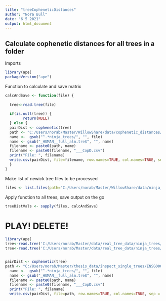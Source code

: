 ---
title: "treeCopheneticDistances"
author: "Nora Bull"
date: "6 5 2021"
output: html_document
---



## Calculate cophenetic distances for all trees in a folder

Imports
```{r}
library(ape)
packageVersion("ape")

```


Function to calculate and save matrix
```{r}

calcAndSave <- function(file) {
  
  tree<-read.tree(file)
  
  if(is.null(tree)) {
        return(NULL)
  } else {
  pairDist <- cophenetic(tree)
  path <- "C:/Users/norab/Master/WillowShare/data/cophenetic_distances/"   # SAVE FILES TO THIS DIRECTORY
  name <-  gsub("^.*ninja_trees/", "", file)
  name <- gsub("_HUMAN__full_aln.tre$", "", name)
  filename <- paste0(path, name)
  filename <- paste0(filename, "___CopD.csv")
  print("File: ", filename)
  write.csv(pairDist, file=filename, row.names=TRUE, col.names=TRUE, sep = ",", quote = F)
  }
}
```


Make list of newick tree files to be processed
```{r}
files <- list.files(path="C:/Users/norab/Master/WillowShare/data/ninja_trees", full.names=TRUE, recursive=FALSE)

```

Apply function to all trees, save output on the go
```{r}
treeDistVals <- sapply(files, calcAndSave)
```



# PLAY! DELETE!

```{r}
library(ape)
tree<-read.tree('C:/Users/norab/Master/data/real_tree_data/ninja_trees/ENSG00000092841___CASPA_HUMAN__full_aln.tre')
tree<-read.tree('C:/Users/norab/Master/data/real_tree_data/ninja_trees/ENSG00000003400___CASPA_HUMAN__full_aln.tre')


pairDist <- cophenetic(tree)
path <- "C:/Users/norab/Master/thesis_data/inspect_single_trees/ENSG00000003400___CASPA_HUMAN_phydist.csv"   # SAVE FILES TO THIS DIRECTORY
  name <-  gsub("^.*ninja_trees/", "", file)
  name <- gsub("_HUMAN__full_aln.tre$", "", name)
  filename <- paste0(path, name)
  filename <- paste0(filename, "___CopD.csv")
  print("File: ", filename)
  write.csv(pairDist, file=path, row.names=TRUE, col.names=TRUE, sep = ",", quote = F)

```
